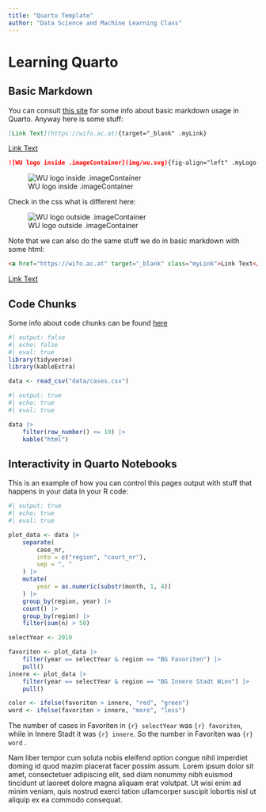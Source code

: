 ```yaml
---
title: "Quarto Template"
author: "Data Science and Machine Learning Class"
---
```



# Learning Quarto


## Basic Markdown

::: {.imageContainer }

You can consult [this site](https://quarto.org/docs/authoring/markdown-basics.html){targe="_blank"} for some info about basic markdown usage in Quarto. Anyway here is some stuff:

```markdown
[Link Text](https://wifo.ac.at){target="_blank" .myLink}
```

[Link Text](https://wifo.ac.at){target="_blank" .myLink}

```markdown
![WU logo inside .imageContainer](img/wu.svg){fig-align="left" .myLogo .defaultLogo}
```

![WU logo inside .imageContainer](img/wu.svg){fig-align="left" .myLogo .defaultLogo}

:::


Check in the css what is different here:

![WU logo outside .imageContainer](img/wu.svg){fig-align="left" .myLogo .defaultLogo}


Note that we can also do the same stuff we do in basic markdown with some html:

```html
<a href="https://wifo.ac.at" target="_blank" class="myLink">Link Text</a>
```

<a href="https://wifo.ac.at" target="_blank" class="myLink">Link Text</a>


## Code Chunks

Some info about code chunks can be found [here](https://quarto.org/docs/output-formats/html-code.html){target="_blank"}

```r
#| output: false
#| echo: false
#| eval: true
library(tidyverse)
library(kableExtra)

data <- read_csv("data/cases.csv")
```

::: {.column-screen-inset}

```r
#| output: true
#| echo: true
#| eval: true

data |>
    filter(row_number() <= 10) |>
    kable("html")
```

:::


## Interactivity in Quarto Notebooks

This is an example of how you can control this pages output with stuff that happens in your data in your R code:

```r
#| output: true
#| echo: true
#| eval: true

plot_data <- data |>
    separate(
        case_nr,
        into = c("region", "court_nr"),
        sep = ", "
    ) |>
    mutate(
        year = as.numeric(substr(month, 1, 4))
    ) |>
    group_by(region, year) |>
    count() |>
    group_by(region) |>
    filter(sum(n) > 50)

selectYear <- 2010

favoriten <- plot_data |>
    filter(year == selectYear & region == "BG Favoriten") |>
    pull()
innere <- plot_data |>
    filter(year == selectYear & region == "BG Innere Stadt Wien") |>
    pull()

color <- ifelse(favoriten > innere, "red", "green")
word <- ifelse(favoriten > innere, "more", "less")
```

The number of cases in Favoriten in `{r} selectYear` was `{r} favoriten`, while in Innere Stadt it was `{r} innere`. So the number in Favoriten was <span style="color:`{r} color`;"> `{r} word` </span>.

Nam liber tempor cum soluta nobis eleifend option congue nihil imperdiet doming id quod mazim placerat facer possim assum. Lorem ipsum dolor sit amet, consectetuer adipiscing elit, sed diam nonummy nibh euismod tincidunt ut laoreet dolore magna aliquam erat volutpat. Ut wisi enim ad minim veniam, quis nostrud exerci tation ullamcorper suscipit lobortis nisl ut aliquip ex ea commodo consequat.  

